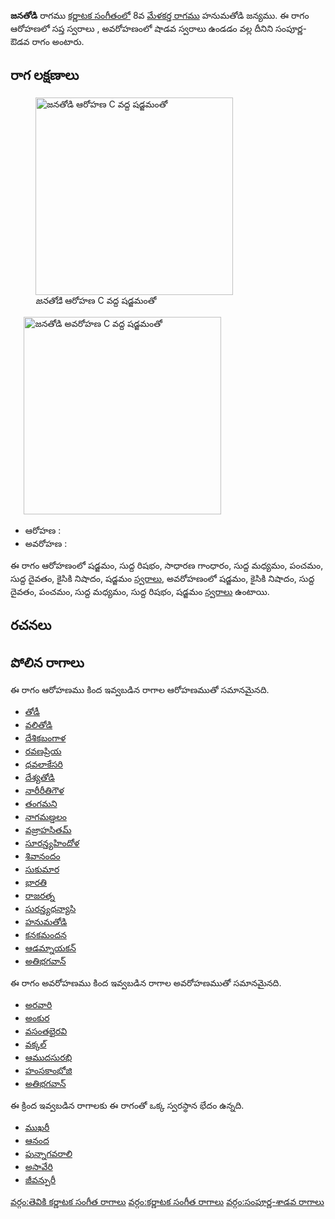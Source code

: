 {{Infobox ragam
	| name          	= జనతోడి
	| synonym	    	= 
	| mela          	= 
	| chakra        	= 
	| janaka        	= 
	| type          	= సంపూర్ణ-శాడవ
	| arohanam      	= {{svaraC|S|R1|G2|M1|P|D1|N2|S'}} 
	| avarohanam    	= {{svaraC|S'|N2|D1|P|M1|R1|S}}
	| jeeva         	=
	| chhaya        	=
	| nyasa         	=
	| vishesha      	= 
	| equivalent  		= 
}}
{{కర్ణాటక సంగీత రాగాలు}}
'''జనతోడి''' రాగము [[కర్ణాటక సంగీతం]]లో 8వ [[మేళకర్త రాగము]] హనుమతోడి జన్యము.  ఈ రాగం ఆరోహణలో సప్త స్వరాలు , అవరోహణంలో షాడవ స్వరాలు ఉండడం వల్ల దీనిని సంపూర్ణ-ఔడవ రాగం అంటారు.


==రాగ లక్షణాలు==
[[Image:janatodi_ar_kb2wiki.png|thumb|right|316px|''జనతోడి'' ఆరోహణ C వద్ద షడ్జమంతో]]
	[[Image:janatodi_av_kb2wiki.png|thumb|right|316px|''జనతోడి'' అవరోహణ C వద్ద షడ్జమంతో]]

* ఆరోహణ : {{svaraC|S|R1|G2|M1|P|D1|N2|S'}} 
* అవరోహణ : {{svaraC|S'|N2|D1|P|M1|R1|S}}

ఈ రాగం ఆరోహణంలో షడ్జమం, సుద్ద  రిషభం, సాధారణ  గాంధారం, సుద్ద మధ్యమం, పంచమం, సుద్ద దైవతం, కైసికి నిషాదం, షడ్జమం [[స్వరాలు]], అవరోహణంలో షడ్జమం, కైసికి నిషాదం, సుద్ద దైవతం, పంచమం, సుద్ద మధ్యమం, సుద్ద  రిషభం, షడ్జమం [[స్వరాలు]] ఉంటాయి.

==రచనలు==



==పోలిన రాగాలు==
ఈ రాగం ఆరోహణము కింద ఇవ్వబడిన రాగాల ఆరోహణముతో సమానమైనది.
* [[తోడీ]]
* [[వలితోడి]]
* [[దేశికబంగాళ]]
* [[రవణప్రియ]]
* [[ధవలాకేసరి]]
* [[దేశ్యతోడి]]
* [[నారీరీతిగౌళ]]
* [[తంగమని]]
* [[నాగమణ్డలం]]
* [[వజ్రాహసితమ్]]
* [[సూరన్త్యహిందోళ]]
* [[శివానందం]]
* [[సుకుమార]]
* [[భారతి]]
* [[రాజరత్న]]
* [[సురన్త్యధన్యాసి]]
* [[హనుమతోడి]]
* [[ కనకమందన]]
* [[ఆడమ్నాయకన్]]
* [[అతిభగవాన్]]

ఈ రాగం అవరోహణము కింద ఇవ్వబడిన రాగాల అవరోహణముతో సమానమైనది.
* [[అరవారి]]
* [[అంకుర]]
* [[వసంతభైరవి]]
* [[వక్కల్]]
* [[ఆముదసురభి]]
* [[హంసకాంభోజి]]
* [[అతిభగవాన్]]

ఈ క్రింద ఇవ్వబడిన రాగాలకు ఈ రాగంతో ఒక్క స్వరస్థాన భేదం ఉన్నది.
* [[ముఖరీ]]
* [[ఆనంద]]
* [[పున్నాగవరాలి]]
* [[ అసావేరి]]
* [[ జీవన్పురీ]]



[[వర్గం:తెవికి కర్ణాటక సంగీత రాగాలు]]
[[వర్గం:కర్ణాటక సంగీత రాగాలు]]
[[వర్గం:సంపూర్ణ-శాడవ రాగాలు]]
